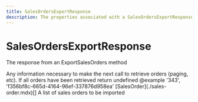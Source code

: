 ```yaml
---
title: SalesOrdersExportResponse
description: The properties associated with a SalesOrdersExportResponse
---
```


SalesOrdersExportResponse
===============================================
The response from an ExportSalesOrders method


<Reference>
  <Field name="cursor" type="string" nullable={true}>
    <Description>
      Any information necessary to make the next call to retrieve orders (paging, etc). If all orders have been retrieved return undefined @example '343', 'f356bf8c-665d-4164-96ef-337876d958ea'
    </Description>
  </Field>
  <Field name="sales_orders" nullable={false}>
    <Type>
      [SalesOrder](./sales-order.mdx)[]
    </Type>
    <Description>
      A list of sales orders to be imported
    </Description>
  </Field>
</Reference>
